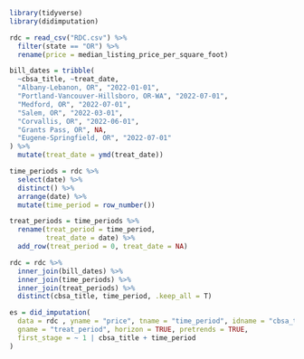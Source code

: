 ```r
library(tidyverse)
library(didimputation)

rdc = read_csv("RDC.csv") %>% 
  filter(state == "OR") %>% 
  rename(price = median_listing_price_per_square_foot)

bill_dates = tribble(
  ~cbsa_title, ~treat_date,
  "Albany-Lebanon, OR", "2022-01-01",
  "Portland-Vancouver-Hillsboro, OR-WA", "2022-07-01",
  "Medford, OR", "2022-07-01",
  "Salem, OR", "2022-03-01",
  "Corvallis, OR", "2022-06-01",
  "Grants Pass, OR", NA,
  "Eugene-Springfield, OR", "2022-07-01"
) %>% 
  mutate(treat_date = ymd(treat_date))
```

```r
time_periods = rdc %>% 
  select(date) %>% 
  distinct() %>% 
  arrange(date) %>% 
  mutate(time_period = row_number())

treat_periods = time_periods %>% 
  rename(treat_period = time_period,
         treat_date = date) %>% 
  add_row(treat_period = 0, treat_date = NA)

rdc = rdc %>% 
  inner_join(bill_dates) %>% 
  inner_join(time_periods) %>% 
  inner_join(treat_periods) %>% 
  distinct(cbsa_title, time_period, .keep_all = T)
```


```r
es = did_imputation(
  data = rdc , yname = "price", tname = "time_period", idname = "cbsa_title",
  gname = "treat_period", horizon = TRUE, pretrends = TRUE,
  first_stage = ~ 1 | cbsa_title + time_period
)
```
